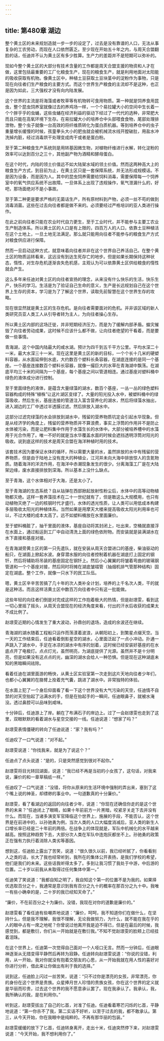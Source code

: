 ```yaml
---
---
---
```

title: 第480章 湖边
---



整个黄土区的未来规划造就一步一步的设定了，过去是没有靠谱的人口，无法从事复杂的工农劳动，而现在人口依然匮乏。至少现在开始五十年之内，与周天合盟翻脸的话，任迪并不认为黄土区有多少胜算。生产力的差距并不是短期可以弥补的。

现如今整个黄土区的大部分有技术含量的工作都是周天合盟支援的物资和人才在做，这里包括最重要的工厂化粮食生产，现在的粮食生产，就是利用地面对太阳能的吸收获取有机物。像黄土区中，种植土豆获取土豆块茎中的淀粉作为事物，只是现在向往者们生产粮食的主要方式。而这个世界生产粮食的主流却不是这种，也正是因为如此，三大强权才没有向内陆发展。

这个世界的主流是将海藻或者牧草等有机物转可食用物质。第一种就是饲养食用昆虫，整个昆虫饲养室就像过去的养鸡场一样，一个个易拉罐大小的空间中生长着一个个胖乎乎的虫蛹，这些虫蛹在经济利益的驱动下经过了一代代的选种，非常肥大而且只能在高氧环境下生存。在易拉罐大小的培养仓中头部喂食食物，尾部处理排泄物，整个虫子就像一台高效的将纤维质转化为蛋白质机器。等到培养仓中的虫子重量增长缓慢的时候，孩童拳头大小的肥虫就会被机械流水线开膛破肚，用盐水冲洗掉内脏，经过消毒烘干处理变成肉干或者是蛋白粉。

至于第二种粮食生产系统则是用转基因微生物，对植物纤维进行水解，转化淀粉的效率可以达到百分之三十，其他副产物为酒精和酵母蛋白。

在这个时代，内陆的领土价值远不如大陆架水域的领土价值。然而这两种高大上的粮食生产方式，到目前为止，在黄土区只是一套保障系统，并无法形成规模话。不是因为设备，而是因为人。其中的昆虫饲养需要给饲料消毒，需要保障每一个饲养室中的氧气供应系统不出故障。一旦体系上出现了违规操作，氧气泄漏什么的，好吧，那场面绝对不是小事故。

至于第二种更是要求严格的无菌话生产，所有原材料到产物，必须一丝不苟的做到消毒消菌。这些在过去向往者都是做不来的。必须要经过严格培训的亚人类进行操作。

在此之前向往者只能在农业时代自力更生，至于工业时代，并不能参与主要工农业生产制造体系。所以黄土区的人口是有上限的，四百万人的人口，依靠土豆种植活在这个土地上，一旦土地无法满足。那么就只能用向往者不能参与的粮食生产方式对粮食供应进行保障。

然而一旦启动这种方式，就意味着向往者并非在这个世界自己养活自己。在整个黄土区的物质运转看来，这远没有到达生死存亡的地步。但是如果长期保持这种状态，惰性，对生存危机逐渐丧失危机感，主观认为可以依靠黄土区供给粮食的惰性就会产生。

这么多年来任迪对黄土区的向往者宣扬的理念，从来没有什么快乐的生活，快乐生产，快乐的学习。生活是为了验证自己生命的意义，生产是长远规划自己在这个世界上生存的资本，学习是为了了解这个世界，读取先前智慧在这个世界生存的攻略。

现在很显然就是黄土区的生存危机。是向往者需要面对的危机。并非该区域的新人类研究员亚人类工人从引导者转为主人，为向往者操心生存。

所以黄土区内部的这场迁徙，并非短期经济压力，而是为了缓解内部矛盾。蝗灾摧毁了向往者劳动成果，这时候不应该什么都不做，让向往者绝望的干看着，而是要做一些事情。

青海湖，这个中国内陆最大的咸水湖。预计为四千到五千平方公里。平均水深二十一米，最大水深三十一米。现在这里是黄土区的新的目标，一个个长十几米的硬塑料容器，从水面延伸到水底，大约数百个塑料长条容器，在湖底连接的是同一个基座。一个基座连接数百个塑料长容器，就像一撮巨大的水草在青海湖中飘荡。在湖底平均三十米的间隔为一个基座，每个基座之间以管道相连。通过基座对塑料桶中绿色的液体成分进行控制。

至于里面绿色的液体，是蕴含大量绿藻的湖水，数百个基座，一丛一丛的绿色塑料容器构成的特殊“植株”让这片湖区变绿了。大量的阳光投入水中，被塑料桶中的绿藻吸收，然后生长，基座连接的管道注入富含营养化的湖水，然后将绿藻水抽出，进入湖边的工厂中透过半透膜过滤。然后排放入湖水中。

这部分过滤完绿藻的水会排放到湖水中，残留的营养物质坑定会引起水华现象。但是从经济学的角度上，残留的营养物质并不算浪费，事实上浮筒的作用并不是防止水体被污染，而是让肥料集中作用于水藻生长的水体中。大部分被培养槽中的水藻用于光合作用了。唯一不好的就是当水华覆盖水面的时候会遮挡透明浮筒对阳光的吸收。说到底这样的技术是周天合盟在海洋种植时用的技术。

该套技术因为要保证水体的循环，所以需要大量的水，虽然排放的水中有残留的营养物质，但是由于陆地上没有庞大的种植业，江河并未向大海中排放惊人的含氮物质。随着海洋的洋流作用，在海洋中赤潮现象发生的很少。分离海藻工厂是在大陆架边缘，废水直接排放到深海。所以基本上没什么缺点。

至于青海，这个水体相对于大海，还是太小了。

至于青海湖的生态系统？自从钴弹在西部掀起放射性粉尘后，水体中的高等动物植物都灭绝。这样一套养藻技术在二十一世纪就有了，但是敢这么大规模用，也只有动植物灭绝了一边的核钢时代才盛行。水体的透光性质，让人类可以用低成本构建多层吸收太阳光的种植体系。当然如果是用摩天大楼来提高吸收太阳光利用率也可以，不过大楼的成本太高了。远不如塑料桶放在水里面廉价。

至于塑料桶脏了，抽干里面的液体，基座自动将其封闭上，吐出来，空桶就直接浮在水面上，通过船运到工厂中自动清洗上面的绿色依附物。而安装就是装满湖水在水下直接和基座对接。

在青海湖旁黄土区的第一只先遣队，就在安装从周天合盟进口的基座，柴油驱动的船只，在湖面上掀起水波。身穿潜水服的向往者控制着机器在湖底打上固定的钢钎，然后将辅助将吊装的基座固定在钢钎上。然后小心翼翼的将皱着弯曲的玻璃钢管道和一个个基座对接，然后同时将摊在湖底皱褶管（抽烟机排气管那种结构）固定在湖底。整个工作，就像一只水下的民工队伍。

嗯，黄土区辛辛苦苦搞了几十年的次人类补全计划，培养的上千名次人类，干的就是这种活。而且这样活黄土区中数百万向往者中只有这一批能做。

这些年轻的向往者们倒是对完成这样的工作抱着极大的热情，但是赵璟雯，看到这一切心里摇了摇头，从周天合盟现在的经济角度来看，付出的汗水后收获的成果太不成比例了。

赵璟雯近期的心情发生了重大波动，孙鼎创的退场，造成的余波还在继续。

青海湖的湖水随着工程船只运作而荡漾着波浪，从朝阳初上，到繁星点缀天空。当一天的工作结束后，任迪看着倒影星空的湖水，心里面泛起了一点小冲动。扑通一声跳入了湖水中，手足在冰凉的湖水中有序的划着，这时候已经安装好基座的在水底点开了电极灯。点点灯光，虽然明亮，为湖底提供了光源。虽然并不是十分明亮，但是如果没有这点点的光，幽深的湖水会给人一种恐惧。但是现在这种湖底未知的黑暗瞬间祛除。

看着任迪在湖里面游的畅快，从黄土区实验室第一次走到这片天地向往者少年们，也都小心翼翼的在胳臂上拴着充气囊，跳进了湖水中。非常独特的体验。

在水面上犯了一个身后仰面看了看一下这个世界没有大气污染的天空，任迪情不自禁的对天空抬起了沾满水的手，但是在抬起手的一瞬间，任迪眼鼻子，就被水淹没。透过鼻腔可以品味到咸味。

十分钟后，任迪游上了岸。躺在了布满石子的岸边上。过了一会赵璟雯也走到了这里，双眼默默的看着湖水与星空交接的一线。任迪说道：“想家了吗？”

赵璟雯表情僵硬的转向了任迪说道：“家？我有吗？”

任迪叹了一口气说道：“对不起。”

赵璟雯说道：“你找我来，就是为了说这个？”

任迪点了点头说道：“是的，只是突然感觉到很对不起你。”

赵璟雯将目光转回湖面，说道：“我已经不再是当初的小女孩了，这句话，对我来说，廉价的和一章草稿纸一样。”

任迪叹了一口气说道：“没错，将你从原来的生活环境中强制的弄出来，塞到了这个嘴上说的神圣，却缥缈的事业中。一句道歉真的十分廉价。”

赵璟雯，看了看湖边的返回的向往者少年，说道：“你现在还确信你走的是这个世界的未来？”任迪闭上了眼睛，如果十年前前方一片黑暗，咬紧牙关走下去并没有什么。而现在，当诸多演变军官降临这个世界上，施展的手段，不能否认，这个世界是在前进中的，以孙驰勇为例，当次人类的人口大幅度消减后，亚人类的新生人口增长率已经是二十年前的两倍。在战争上的体现就是，军队中机械化的水平越来越高。按照这种趋势下去，大部分次人类在军队中连炮灰都坐不上。孙驰勇的政策正在强有力执行着消除人类劣等基因。

想到这，任迪脸上露出了苦笑，说道：“很久很久以前，我已经听腻了，你看看别人之类的话，长大了我也经常听到，我所在的集体公开表扬，是我们学校的希望，他们是我们的未来。这些话我听得太多了。多到让我习惯了我处于中游，中后游的位置。二十岁以前我从未取得过任何集体中第一。”

任迪笑了笑说道：“我都自知之明了，我自知这个第一的位置不是为我的。如果择优选取百分之十，我通常是意识到我有百分之九十的概率在那百分之九十中。我唯一有些小确幸的是，二十岁的我已经知天命了。”

“廉价，不在前百分之十为廉价。没错，我现在对你的道歉是廉价的。”

赵璟雯看了看任迪有些嘲弄地说道：“廉价，呵呵，我不知道你们在做什么，在坚持什么，但是我不理解，我很不理解，无论我做努力，为什么，就不能在我在乎的人的眼中占有一席之地呢？你曾说过他离开我是迫不得已，但是在最后的时候，我感觉到，都是敷衍，你们从一开始就是在敷衍我。”不知不觉赵璟雯的脸颊上已经挂着泪珠。

在这个世界上，任迪第一次觉得自己面对一个人哑口无言。然而一分钟后，任迪眼神逐渐从无措变得平静然后再转为寂静。任迪转向赵璟雯说道：“你说的没错，利用，从一开始，我对你就没有抱着交朋友的心思，从一开始我就在用人性的喜好对你进行分析，借此来让你做出有利于我的选择。”

说到这，任迪脸上闪过一丝苦笑，说道：“只不过你是漂亮的女孩，非常漂亮，你的身份在这个世界是贵族。众星捧月世人珍惜的贵族女孩，你在这个世界的定义就是华丽而珍贵，过去这个世界的我不愿意承认罢了。现在我承认了。我承认，我，我所确认的我，是在利用你。”

听到这，赵璟雯拔出了自己的匕首，对准了任迪。任迪看着寒芒闪烁的匕首，平静地说道：“第一你杀不了我，第二实话不好听，以至于过去的我，都不敢承认。第三，从今天开始，你在我眼中是纯粹的。不再有那华丽的包装。”

赵璟雯缓缓的放下了匕首，任迪转身离开，走出十米，任迪突然停下来，对赵璟雯说道：“今天开始，我不想利用你了。”